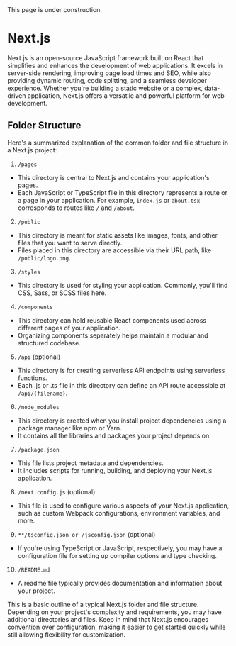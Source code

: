
<Callout type='warning' emoji='⚠️'>
  This page is under construction.
</Callout>

# Next.js

Next.js is an open-source JavaScript framework built on React that simplifies and enhances the development of web applications. It excels in server-side rendering, improving page load times and SEO, while also providing dynamic routing, code splitting, and a seamless developer experience. Whether you're building a static website or a complex, data-driven application, Next.js offers a versatile and powerful platform for web development.

## Folder Structure

Here's a summarized explanation of the common folder and file structure in a Next.js project:

<FileTree>
  <FileTree.Folder name='app' defaultOpen>
    <FileTree.Folder name='api' />
    <FileTree.Folder name='components' defaultOpen>
      <FileTree.Folder name='elements' />
      <FileTree.Folder name='modules' />
      <FileTree.Folder name='layouts' />
    </FileTree.Folder>
    <FileTree.Folder name='context' />
    <FileTree.Folder name='hooks' />
    <FileTree.Folder name='styles' />
    <FileTree.Folder name='utils' />
  </FileTree.Folder>
  <FileTree.Folder name='pages' defaultOpen>
    <FileTree.File name='404.tsx' />
    <FileTree.File name='_app.tsx' />
    <FileTree.File name='_document.tsx' />
    <FileTree.File name='_error.tsx' />
    <FileTree.File name='index.tsx' />
  </FileTree.Folder>
  <FileTree.Folder name='public' defaultOpen>
    <FileTree.Folder name='images' />
    <FileTree.File name='robots.txt' />
    <FileTree.File name='favicon.ico' />
  </FileTree.Folder>
  <FileTree.File name='next.config.js' />
  <FileTree.File name='package.json' />
  <FileTree.File name='.env' />
  <FileTree.File name='.env.local' />
  <FileTree.File name='next-env.d.ts' />
  <FileTree.File name='tsconfig.json' />
  <FileTree.File name='jsconfig.json' />
</FileTree>

1. `/pages`

- This directory is central to Next.js and contains your application's pages.
- Each JavaScript or TypeScript file in this directory represents a route or a page in your application. For example, `index.js` or `about.tsx` corresponds to routes like `/` and `/about`.

2. `/public`

- This directory is meant for static assets like images, fonts, and other files that you want to serve directly.
- Files placed in this directory are accessible via their URL path, like `/public/logo.png`.

3. `/styles`

- This directory is used for styling your application.
  Commonly, you'll find CSS, Sass, or SCSS files here.

4. `/components`

- This directory can hold reusable React components used across different pages of your application.
- Organizing components separately helps maintain a modular and structured codebase.

5. `/api` (optional)

- This directory is for creating serverless API endpoints using serverless functions.
- Each .js or .ts file in this directory can define an API route accessible at `/api/{filename}`.

6. `/node_modules`

- This directory is created when you install project dependencies using a package manager like npm or Yarn.
- It contains all the libraries and packages your project depends on.

7. `/package.json`

- This file lists project metadata and dependencies.
- It includes scripts for running, building, and deploying your Next.js application.

8. `/next.config.js` (optional)

- This file is used to configure various aspects of your Next.js application, such as custom Webpack configurations, environment variables, and more.

9. `**/tsconfig.json or /jsconfig.json` (optional)

- If you're using TypeScript or JavaScript, respectively, you may have a configuration file for setting up compiler options and type checking.

10. `/README.md`

- A readme file typically provides documentation and information about your project.

This is a basic outline of a typical Next.js folder and file structure. Depending on your project's complexity and requirements, you may have additional directories and files. Keep in mind that Next.js encourages convention over configuration, making it easier to get started quickly while still allowing flexibility for customization.
